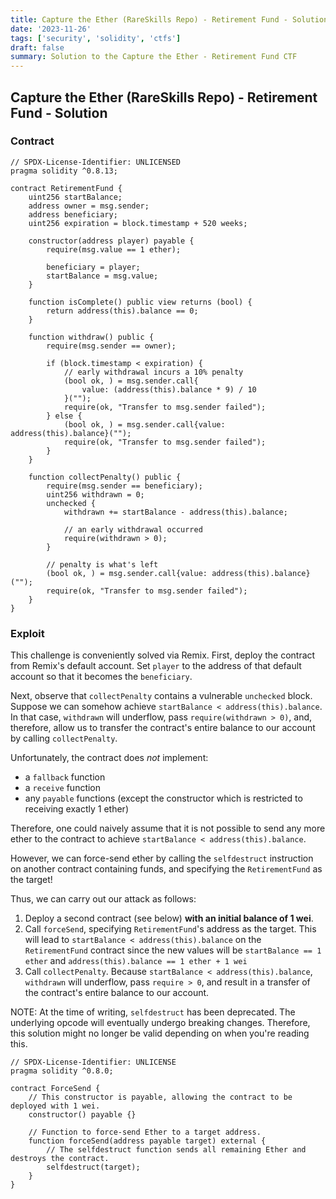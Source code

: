 ```yaml
---
title: Capture the Ether (RareSkills Repo) - Retirement Fund - Solution
date: '2023-11-26'
tags: ['security', 'solidity', 'ctfs']
draft: false
summary: Solution to the Capture the Ether - Retirement Fund CTF
---
```


## Capture the Ether (RareSkills Repo) - Retirement Fund - Solution

### Contract

```solidity
// SPDX-License-Identifier: UNLICENSED
pragma solidity ^0.8.13;

contract RetirementFund {
    uint256 startBalance;
    address owner = msg.sender;
    address beneficiary;
    uint256 expiration = block.timestamp + 520 weeks;

    constructor(address player) payable {
        require(msg.value == 1 ether);

        beneficiary = player;
        startBalance = msg.value;
    }

    function isComplete() public view returns (bool) {
        return address(this).balance == 0;
    }

    function withdraw() public {
        require(msg.sender == owner);

        if (block.timestamp < expiration) {
            // early withdrawal incurs a 10% penalty
            (bool ok, ) = msg.sender.call{
                value: (address(this).balance * 9) / 10
            }("");
            require(ok, "Transfer to msg.sender failed");
        } else {
            (bool ok, ) = msg.sender.call{value: address(this).balance}("");
            require(ok, "Transfer to msg.sender failed");
        }
    }

    function collectPenalty() public {
        require(msg.sender == beneficiary);
        uint256 withdrawn = 0;
        unchecked {
            withdrawn += startBalance - address(this).balance;

            // an early withdrawal occurred
            require(withdrawn > 0);
        }

        // penalty is what's left
        (bool ok, ) = msg.sender.call{value: address(this).balance}("");
        require(ok, "Transfer to msg.sender failed");
    }
}
```

### Exploit

This challenge is conveniently solved via Remix. First, deploy the contract from Remix's default account. Set `player` to the address of that default account so that it becomes the `beneficiary`.

Next, observe that `collectPenalty` contains a vulnerable `unchecked` block. Suppose we can somehow achieve `startBalance < address(this).balance`. In that case, `withdrawn` will underflow, pass `require(withdrawn > 0)`, and, therefore, allow us to transfer the contract's entire balance to our account by calling `collectPenalty`.

Unfortunately, the contract does _not_ implement:

- a `fallback` function
- a `receive` function
- any `payable` functions (except the constructor which is restricted to receiving exactly 1 ether)

Therefore, one could naively assume that it is not possible to send any more ether to the contract to achieve `startBalance < address(this).balance`.

However, we can force-send ether by calling the `selfdestruct` instruction on another contract containing funds, and specifying the `RetirementFund` as the target!

Thus, we can carry out our attack as follows:

1. Deploy a second contract (see below) **with an initial balance of 1 wei**.
2. Call `forceSend`, specifying `RetirementFund`'s address as the target. This will lead to `startBalance < address(this).balance` on the `RetirementFund` contract since the new values will be `startBalance == 1 ether` and `address(this).balance == 1 ether + 1 wei`
3. Call `collectPenalty`. Because `startBalance < address(this).balance`, `withdrawn` will underflow, pass `require > 0`, and result in a transfer of the contract's entire balance to our account.

NOTE: At the time of writing, `selfdestruct` has been deprecated. The underlying opcode will eventually undergo breaking changes. Therefore, this solution might no longer be valid depending on when you're reading this.

```solidity
// SPDX-License-Identifier: UNLICENSE
pragma solidity ^0.8.0;

contract ForceSend {
    // This constructor is payable, allowing the contract to be deployed with 1 wei.
    constructor() payable {}

    // Function to force-send Ether to a target address.
    function forceSend(address payable target) external {
        // The selfdestruct function sends all remaining Ether and destroys the contract.
        selfdestruct(target);
    }
}
```
